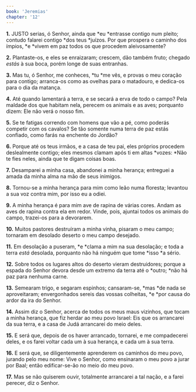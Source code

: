 ```yaml
---
book: 'Jeremias'
chapter: '12'
---
```


**1.** JUSTO serias, ó Senhor, ainda que *eu *entrasse contigo num pleito; contudo falarei contigo *dos teus *juízos. Por que prospera o caminho dos ímpios, *e *vivem em paz todos os que procedem aleivosamente?

**2.** Plantaste-os, e eles se enraizaram; crescem, dão também fruto; chegado *estás* à sua boca, porém longe de suas entranhas.

**3.** Mas tu, ó Senhor, me conheces, *tu *me vês, e provas o meu coração para contigo; arranca-os como as ovelhas para o matadouro, e dedica-os para o dia da matança.

**4.** Até quando lamentará a terra, e se secará a erva de todo o campo? Pela maldade dos que habitam nela, perecem os animais e as aves; porquanto dizem: Ele não verá o nosso fim.

**5.** Se te fatigas correndo com homens que vão a pé, como poderás competir com os cavalos? Se tão somente numa terra de paz estás confiado, como farás na enchente do Jordão?

**6.** Porque até os teus irmãos, e a casa de teu pai, eles próprios procedem deslealmente contigo; eles mesmos clamam após ti em altas *vozes: *Não te fies neles, ainda que te digam coisas boas.

**7.** Desamparei a minha casa, abandonei a minha herança; entreguei a amada da minha alma na mão de seus inimigos.

**8.** Tornou-se a minha herança para mim como leão numa floresta; levantou a sua voz contra mim, por isso eu a odiei.

**9.** A minha herança é para mim ave de rapina de várias cores. Andam as aves de rapina contra ela em redor. Vinde, pois, ajuntai todos os animais do campo, trazei-os para a devorarem.

**10.** Muitos pastores destruíram a minha vinha, pisaram o meu campo; tornaram em desolado deserto o meu campo desejado.

**11.** Em desolação a puseram, *e *clama a mim na sua desolação; e toda a terra *está* desolada, porquanto não há ninguém que tome *isso *a sério.

**12.** Sobre todos os lugares altos do deserto vieram destruidores; porque a espada do Senhor devora desde um extremo da terra até o *outro; *não há paz para nenhuma carne.

**13.** Semearam trigo, e segaram espinhos; cansaram-se, *mas *de nada se aproveitaram; envergonhados sereis das vossas colheitas, *e *por causa do ardor da ira do Senhor.

**14.** Assim diz o Senhor, acerca de todos os meus maus vizinhos, que tocam a minha herança, que fiz herdar ao meu povo Israel: Eis que os arrancarei da sua terra, e a casa de Judá arrancarei do meio deles.

**15.** E será que, depois de os haver arrancado, tornarei, e me compadecerei deles, e os farei voltar cada um à sua herança, e cada um à sua terra.

**16.** E será que, se diligentemente aprenderem os caminhos do meu povo, jurando pelo meu nome: Vive o Senhor, como ensinaram o meu povo a jurar por Baal; então edificar-se-ão no meio do meu povo.

**17.** Mas se não quiserem ouvir, totalmente arrancarei a tal nação, e a farei perecer, diz o Senhor.